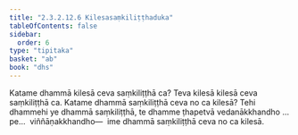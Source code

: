 ```yaml
---
title: "2.3.2.12.6 Kilesasaṃkiliṭṭhaduka"
tableOfContents: false
sidebar:
  order: 6
type: "tipitaka"
basket: "ab"
book: "dhs"
---
```



<DynamicBreadcrumb />

<Division number="1255" book="dhs">

<Paragraph number="1954" book="dhs">
Katame dhammā kilesā ceva saṃkiliṭṭhā ca? Teva kilesā kilesā ceva saṃkiliṭṭhā ca.
</Paragraph>

</Division>
<Division number="1256" book="dhs">

<Paragraph number="1955" book="dhs">
Katame dhammā saṃkiliṭṭhā ceva no ca kilesā? Tehi dhammehi ye dhammā saṃkiliṭṭhā, te dhamme ṭhapetvā vedanākkhandho …pe…  viññāṇakkhandho—  ime dhammā saṃkiliṭṭhā ceva no ca kilesā.
</Paragraph>
</Division>